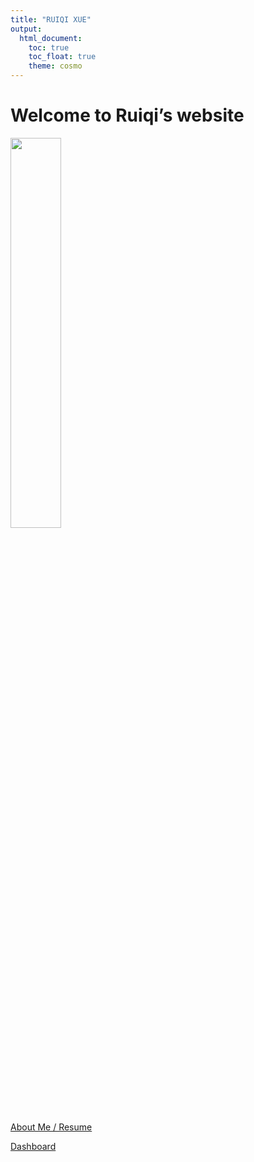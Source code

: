 ```yaml
---
title: "RUIQI XUE"
output: 
  html_document:
    toc: true
    toc_float: true
    theme: cosmo
---
```


# Welcome to Ruiqi's website


![](images/photo.JPG){width=40%}

[About Me / Resume](about.html)

[Dashboard](dashboard.html)